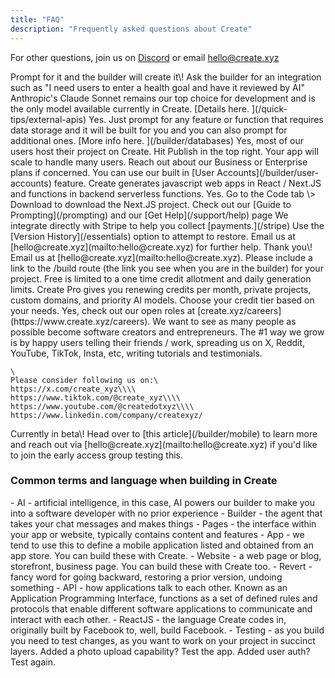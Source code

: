 ```yaml
---
title: "FAQ"
description: "Frequently asked questions about Create"
---
```


For other questions, join us on [Discord](https://create.xyz/discord) or email [hello@create.xyz](mailto:hello@create.xyz)

<AccordionGroup>
  <Accordion title="How do I create a new page, component, or other element?">
    Prompt for it and the builder will create it\!
  </Accordion>
  <Accordion title="How do I add AI to my app?">
    Ask the builder for an integration such as "I need users to enter a health goal and have it reviewed by AI"
  </Accordion>
  <Accordion title="Which AI model is the best?">
    Anthropic's Claude Sonnet remains our top choice for development and is the only model available currently in Create.
  </Accordion>
  <Accordion title="How do I connect to an external API?">
    [Details here. ](/quick-tips/external-apis)
  </Accordion>
  <Accordion title="Can I add databases?">
    Yes. Just prompt for any feature or function that requires data storage and it will be built for you and you can also prompt for additional ones. [More info here. ](/builder/databases)
  </Accordion>
  <Accordion title="Can I host my app on Create? Will it scale to handle many users?">
    Yes, most of our users host their project on Create. Hit Publish in the top right. Your app will scale to handle many users. Reach out about our Business or Enterprise plans if concerned.
  </Accordion>
  <Accordion title="How do I add users, sign up, and sign in to my app?">
    You can use our built in [User Accounts](/builder/user-accounts) feature.
  </Accordion>
  <Accordion title="What language does Create write code in under the hood?">
    Create generates javascript web apps in React / Next.JS and functions in backend serverless functions.
  </Accordion>
  <Accordion title="Can I export the code?">
    Yes. Go to the Code tab \> Download to download the Next.JS project.
  </Accordion>
  <Accordion title="How do I fix this error?">
    Check out our [Guide to Prompting](/prompting) and our [Get Help](/support/help) page
  </Accordion>
  <Accordion title="How do I collect payments for an app I made?">
    We integrate directly with Stripe to help you collect [payments.](/stripe)
  </Accordion>
  <Accordion title="I accidentally deleted something I shouldn't have (!!) Is there any way to get it back?">
    Use the [Version History](/essentials) option to attempt to restore. Email us at [hello@create.xyz](mailto:hello@create.xyz) for further help.
  </Accordion>
  <Accordion title="I think I found a bug. Where should I report it?">
    Thank you\! Email us at [hello@create.xyz](mailto:hello@create.xyz). Please include a link to the /build route (the link you see when you are in the builder) for your project.
  </Accordion>
  <Accordion title="What is the difference between free vs. Create Pro?">
    Free is limited to a one time credit allotment and daily generation limits. Create Pro gives you renewing credits per month, private projects, custom domains, and priority AI models. Choose your credit tier based on your needs.
  </Accordion>
  <Accordion title="Are you hiring?">
    Yes, check out our open roles at [create.xyz/careers](https://www.create.xyz/careers).
  </Accordion>
  <Accordion title="Why are y'all doing this?">
    We want to see as many people as possible become software creators and entrepreneurs.
  </Accordion>
  <Accordion title="I love this product. How can I help?">
    The #1 way we grow is by happy users telling their friends / work, spreading us on X, Reddit, YouTube, TikTok, Insta, etc, writing tutorials and testimonials.

    \
    Please consider following us on:\
    https://x.com/create_xyz\\\\
    https://www.tiktok.com/@create_xyz\\\\
    https://www.youtube.com/@createdotxyz\\\\
    https://www.linkedin.com/company/createxyz/
  </Accordion>
  <Accordion title="How do I publish to iOS or Android?" defaultOpen="false">
    Currently in beta\! Head over to [this article](/builder/mobile) to learn more and reach out via [hello@create.xyz](mailto:hello@create.xyz) if you'd like to join the early access group testing this.
  </Accordion>
</AccordionGroup>

### Common terms and language when building in Create

<Expandable title="Glossary of common terms in Create" defaultOpen>
  - AI - artificial intelligence, in this case, AI powers our builder to make you into a software developer with no prior experience
  - Builder - the agent that takes your chat messages and makes things
  - Pages - the interface within your app or website, typically contains content and features
  - App - we tend to use this to define a mobile application listed and obtained from an app store. You can build these with Create.
  - Website - a web page or blog, storefront, business page. You can build these with Create too.
  - Revert - fancy word for going backward, restoring a prior version, undoing something
  - API - how applications talk to each other. Known as an Application Programming Interface, functions as a set of defined rules and protocols that enable different software applications to communicate and interact with each other.
  - ReactJS - the language Create codes in, originally built by Facebook to, well, build Facebook.
  - Testing - as you build you need to test changes, as you want to work on your project in succinct layers. Added a photo upload capability? Test the app. Added user auth? Test again.
</Expandable>